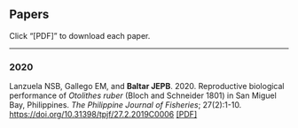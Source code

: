 <html>
<head><title>Papers</title></head>
<body>
    <h2>Papers</h2>
    Click "[PDF]" to download each paper.
    <hr>
    <h3>2020</h3>
    <p>Lanzuela NSB, Gallego EM, and <strong>Baltar JEPB</strong>. 2020. Reproductive biological performance of <em>Otolithes ruber</em> (Bloch and Schneider 1801) in San Miguel Bay, Philippines. <em>The Philippine Journal of Fisheries</em>; 27(2):1-10. <a href='https://doi.org/10.31398/tpjf/27.2.2019C0006'>https://doi.org/10.31398/tpjf/27.2.2019C0006</a> <a href='lanzuela2020.pdf'>[PDF]</a></p>
</body>
</html>

